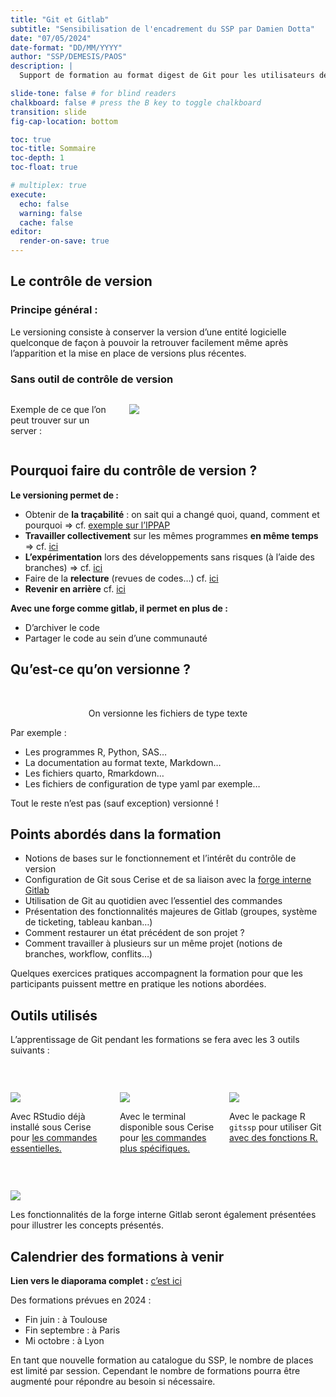 ```yaml
---
title: "Git et Gitlab"
subtitle: "Sensibilisation de l'encadrement du SSP par Damien Dotta"
date: "07/05/2024"
date-format: "DD/MM/YYYY"
author: "SSP/DEMESIS/PAOS"
description: |
  Support de formation au format digest de Git pour les utilisateurs de R au MASA

slide-tone: false # for blind readers
chalkboard: false # press the B key to toggle chalkboard
transition: slide
fig-cap-location: bottom

toc: true
toc-title: Sommaire
toc-depth: 1
toc-float: true

# multiplex: true
execute:
  echo: false
  warning: false
  cache: false
editor:
  render-on-save: true
---
```


## Le contrôle de version

### Principe général :

Le versioning consiste à conserver la version d'une entité logicielle quelconque 
de façon à pouvoir la retrouver facilement même après l'apparition et la mise 
en place de versions plus récentes.

### Sans outil de contrôle de version

::: columns
::: {.column width="35%"}
Exemple de ce que l'on peut trouver sur un server :  
:::

::: {.column width="65%"}
![](img/cerise_sans_versionning.png){fig-align="center"}  
:::

::::


## Pourquoi faire du contrôle de version ?

**Le versioning permet de :**  

- Obtenir de **la traçabilité** : on sait qui a changé quoi, quand, comment et pourquoi => cf. [exemple sur l'IPPAP](https://forge.agriculture.rie.gouv.fr/gitlab/ssp/bmis/ippap/-/issues/75){target="_blank"}  
- **Travailler collectivement** sur les mêmes programmes **en même temps** => cf. [ici](https://ddotta.github.io/formation-git/#/git---un-mod%C3%A8le-distribu%C3%A9){target="_blank"}    
- **L'expérimentation** lors des développements sans risques (à l'aide des branches) => cf. [ici](https://ddotta.github.io/formation-git/#/d%C3%A9finition-des-branches){target="_blank"}  
- Faire de la **relecture** (revues de codes...) cf. [ici](https://ddotta.github.io/formation-git/#/les-relectures-ou-revues-de-code-avec-gitlab-12){target="_blank"}  
- **Revenir en arrière** cf. [ici](https://ddotta.github.io/formation-git/#/revenir-en-arri%C3%A8re-avec-gitlab-13){target="_blank"}  

[**Avec une forge comme gitlab, il permet en plus de :**]{.red}  

- [D'archiver le code]{.red}  
- [Partager le code au sein d'une communauté]{.red}  

## Qu'est-ce qu'on versionne ?

<br>

<p style="text-align: center;">[On versionne les fichiers de type texte]{.content-box-green}</p>

Par exemple :

-   Les programmes R, Python, SAS...\
-   La documentation au format texte, Markdown...\
-   Les fichiers quarto, Rmarkdown...\
-   Les fichiers de configuration de type yaml par exemple...

[Tout le reste n'est pas (sauf exception) versionné !]{.red}

## Points abordés dans la formation

- Notions de bases sur le fonctionnement et l'intérêt du contrôle de version
- Configuration de Git sous Cerise et de sa liaison avec la [forge interne Gitlab](https://forge.agriculture.rie.gouv.fr/gitlab/)
- Utilisation de Git au quotidien avec l'essentiel des commandes
- Présentation des fonctionnalités majeures de Gitlab (groupes, système de ticketing, tableau kanban...)
- Comment restaurer un état précédent de son projet ?
- Comment travailler à plusieurs sur un même projet (notions de branches, workflow, conflits...)

[Quelques exercices pratiques accompagnent la formation pour que les participants puissent mettre en pratique les notions abordées.]{.souligneRouge}

## Outils utilisés

L'apprentissage de Git pendant les formations se fera avec les 3 outils suivants :  

<br>

::: columns
::: {.column width="33%"}
![](img/icone_rstudio.png){fig-align="center"}  

Avec RStudio déjà installé sous Cerise pour <u>les commandes essentielles.</u> 

:::

::: {.column width="33%"}
![](img/icone_terminal.png){fig-align="center"}  

Avec le terminal disponible sous Cerise pour <u>les commandes plus spécifiques.</u> 

:::

::: {.column width="33%"}
![](img/icone_gitssp.png){fig-align="center"}  

Avec le package R `gitssp` pour utiliser Git <u>avec des fonctions R.</u> 

:::

::::

<br>

![](img/icone_gitlab.png){fig-align="center"}   

Les fonctionnalités de la forge interne Gitlab seront également présentées pour illustrer les concepts présentés. 


## Calendrier des formations à venir

**Lien vers le diaporama complet :** [c'est ici](https://ddotta.github.io/formation-git/#/title-slide)  

Des formations prévues en 2024 :  

- Fin juin : à Toulouse
- Fin septembre : à Paris
- Mi octobre : à Lyon

En tant que nouvelle formation au catalogue du SSP, le nombre de places est limité par session. Cependant le nombre de formations pourra être augmenté pour répondre au besoin si nécessaire.
